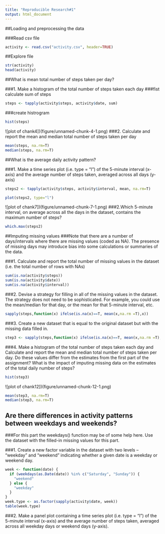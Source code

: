 ```yaml
---
title: "Reproducible Research#1"
output: html_document
---
```

##Loading and preprocessing the data

###Read csv file
```r
activity <- read.csv("activity.csv", header=TRUE)
```
##Explore file
```r
str(activity)
head(activity)
```

##What is mean total number of steps taken per day?

###1. Make a histogram of the total number of steps taken each day
###fist calculate sum of steps

```r
steps <- tapply(activity$steps, activity$date, sum)
```
###create histrogram
```r
hist(steps)
```
![plot of chank4])(figure/unnamed-chunk-4-1.png)
###2. Calculate and report the mean and median total number of steps taken per day
```r
mean(steps, na.rm=T)
median(steps, na.rm=T)
```
##What is the average daily activity pattern?

###1. Make a time series plot (i.e. type = "l") of the 5-minute interval (x-axis) and the average number of steps taken, averaged across all days (y-axis)
```r
steps2 <- tapply(activity$steps, activity$interval, mean, na.rm=T)
```
```r
plot(steps2, type="l")
```
![plot of chank7])(figure/unnamed-chunk-7-1.png)
###2.Which 5-minute interval, on average across all the days in the dataset, contains the maximum number of steps?
```r
which.max(steps2)
```

##Imputing missing values
###Note that there are a number of days/intervals where there are missing values (coded as NA). The presence of missing days may introduce bias into some calculations or summaries of the data.

###1. Calculate and report the total number of missing values in the dataset (i.e. the total number of rows with NAs)
```r
sum(is.na(activity$steps))
sum(is.na(activity$date))
sum(is.na(activity$interval))
```
###2. Devise a strategy for filling in all of the missing values in the dataset. The strategy does not need to be sophisticated. For example, you could use the mean/median for that day, or the mean for that 5-minute interval, etc.
```r
sapply(steps,function(x) ifelse(is.na(x)==T, mean(x,na.rm =T),x))
```
###3. Create a new dataset that is equal to the original dataset but with the missing data filled in.
```r
step3 <- sapply(steps,function(x) ifelse(is.na(x)==T, mean(x,na.rm =T),x))
```
###4. Make a histogram of the total number of steps taken each day and Calculate and report the mean and median total number of steps taken per day. Do these values differ from the estimates from the first part of the assignment? What is the impact of imputing missing data on the estimates of the total daily number of steps?
```r
hist(step3)
```
![plot of chank12])(figure/unnamed-chunk-12-1.png)

```r
mean(step3, na.rm=T)
median(step3, na.rm=T)
```

## Are there differences in activity patterns between weekdays and weekends?

###For this part the weekdays() function may be of some help here. Use the dataset with the filled-in missing values for this part.

###1. Create a new factor variable in the dataset with two levels -- "weekday" and "weekend" indicating whether a given date is a weekday or weekend day.
```r
week <- function(date) {
  if (weekdays(as.Date(date)) %in% c("Saturday", "Sunday")) {
    "weekend"
  } else {
    "weekday"
  }
}
week.type <- as.factor(sapply(activity$date, week))
table(week.type)
```
###2. Make a panel plot containing a time series plot (i.e. type = "l") of the 5-minute interval (x-axis) and the average number of steps taken, averaged across all weekday days or weekend days (y-axis). 

